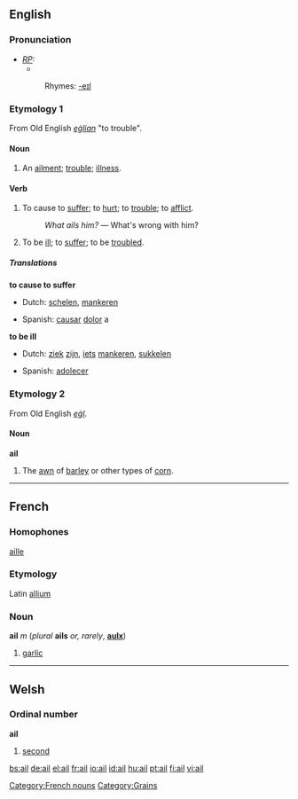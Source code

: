 ==English==
===Pronunciation===
* ''[[RP]]:''
** {{IPA|/eɪl/}}
*:Rhymes: [[Rhymes:English:-eɪl|-eɪl]]

===Etymology 1===
From Old English ''[[eġlian]]'' "to trouble".

====Noun====
{{en-noun}}
# An [[ailment]]; [[trouble]]; [[illness]].

====Verb====
{{en-verb}}
# {{transitive}} To cause to [[suffer]]; to [[hurt]]; to [[trouble]]; to [[afflict]].
#: ''What ails him?'' &mdash; What's wrong with him?
# {{intransitive}} To be [[ill]]; to [[suffer]]; to be [[troubled]].

=====Translations=====
'''to cause to suffer'''
{{top}}
* Dutch: [[schelen]], [[mankeren]]
{{mid}}
* Spanish: [[causar]] [[dolor]] a
{{bottom}}

'''to be ill'''
{{top}}
* Dutch: [[ziek]] [[zijn]], [[iets]] [[mankeren]], [[sukkelen]]
{{mid}}
* Spanish: [[adolecer]]
{{bottom}}

===Etymology 2===
From Old English ''[[eġl]]''.

====Noun====
'''ail'''
# The [[awn]] of [[barley]] or other types of [[corn]].

----

==French==
===Homophones===
[[aille]]
===Etymology===
Latin [[allium]]
===Noun===
'''ail''' ''m'' (''plural'' '''ails''' ''or, rarely'', '''[[aulx]]''')

#[[garlic]]

[[Category:French nouns]]

----

==Welsh==
===Ordinal number===
'''ail'''

#[[second]]

[[Category:Grains]]

[[bs:ail]]
[[de:ail]]
[[el:ail]]
[[fr:ail]]
[[io:ail]]
[[id:ail]]
[[hu:ail]]
[[pt:ail]]
[[fi:ail]]
[[vi:ail]]